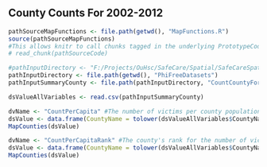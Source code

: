 ## County Counts For 2002-2012

<!-- Point knitr to the underlying code file so it knows where to look for the chunks. -->
```r
pathSourceMapFunctions <- file.path(getwd(), "MapFunctions.R")
source(pathSourceMapFunctions)
#This allows knitr to call chunks tagged in the underlying PrototypeCode.R file.
# read_chunk(pathSourceCode) 
```

```r
#pathInputDirectory <- "F:/Projects/OuHsc/SafeCare/Spatial/SafeCareSpatial/PhiFreeDatasets"
pathInputDirectory <- file.path(getwd(), "PhiFreeDatasets")
pathInputSummaryCounty <- file.path(pathInputDirectory, "CountCountyFortified.csv")

dsValueAllVariables <- read.csv(pathInputSummaryCounty)
```

```r
dvName <- "CountPerCapita" #The number of victims per county population; lighter counties are more safe
dsValue <- data.frame(CountyName = tolower(dsValueAllVariables$CountyName), DV=dsValueAllVariables[, dvName])
MapCounties(dsValue)
```

```r
dvName <- "CountPerCapitaRank" #The county's rank for the number of victims per county population; lighter counties are more safe
dsValue <- data.frame(CountyName = tolower(dsValueAllVariables$CountyName), DV=dsValueAllVariables[, dvName])
MapCounties(dsValue)
```

